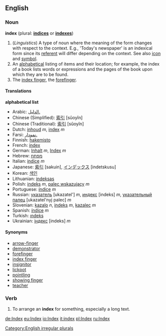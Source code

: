 ==English==

===Noun===
'''index''' (plural: '''[[indices]]''' or '''[[indexes]]''')
# (''Linguistics'') A type of noun where the meaning of the form changes with respect to the context. E.g., 'Today's newspaper' is an indexical form since its [[referent]] will differ depending on the context. See also [[icon]] and [[symbol]].
# An [[alphabetical]] listing of items and their location; for example, the index of a book lists words or expressions and the pages of the book upon which they are to be found.
# The [[index finger]], the [[forefinger]].

====Translations====
'''alphabetical list'''
*Arabic: [[الدليل.]]
*Chinese (Simplified): [[索引]] [sûoyîn]
*Chinese (Traditional): [[索引]] [sûoyîn]
*Dutch: [[inhoud]] ''m'', [[index]] ''m''
*Farsi: [[نمودار.]]
*Finnish: [[hakemisto]]
*French: [[index]]
*German: [[Inhalt]] ''m'', [[Index]] ''m''
*Hebrew: [[מפתח]]
*Italian: [[indice]] ''m''
*Japanese: [[索引]] [sakuin], [[インデックス]] [indetskusu]
*Korean: [[색인]]
*Lithuanian: [[indeksas]]
*Polish: [[indeks]] ''m'', [[palec wskazujący]] ''m''
*Portuguese: [[índice]] ''m''
*Russian: [[указатель]] [ukazatel'] ''m'', [[индекс]] [indeks] ''m'', [[указательный палец]] [ukazatel'nyj palec] ''m''
*Slovenian: [[kazalo]] ''n'', [[indeks]] ''m'', [[kazalec]] ''m''
*Spanish: [[índice]] ''m''
*Turkish: [[ındeks]]
*Ukrainian: [[індекс]] [indeks] ''m''

====Synonyms====
*[[arrow-finger]]
*[[demonstrator]]
*[[forefinger]]
*[[index finger]]
*[[insignitor]]
*[[lickpot]]
*[[pointling]]
*[[showing finger]]
*[[teacher]]

===Verb===
{{en-infl-reg-sibilant|ind|ex|}}
# To arrange an '''index''' for something, especially a long text.

[[Category:English irregular plurals]]

[[de:Index]]
[[eu:Index]]
[[io:Index]]
[[it:index]]
[[pl:Index]]
[[ru:Index]]